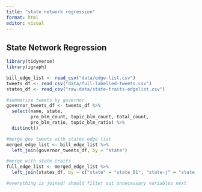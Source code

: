 ```yaml
---
title: "state network regression"
format: html
editor: visual
---
```


## State Network Regression

```r
library(tidyverse)
library(igraph)

bill_edge_list <- read_csv("data/edge-list.csv")
tweets_df <- read_csv("data/full-labelled-tweets.csv")
states_df <- read_csv("raw-data/state-traits-edgelist.csv")
```

```r
#summarize tweets by governor
governor_tweets_df <- tweets_df %>% 
  select(name, state, 
         pro_blm_count, topic_blm_count, total_count, 
         pro_blm_ratio, topic_blm_ratio) %>% 
  distinct()

#merge gov tweets with states edge list 
merged_edge_list <- bill_edge_list %>% 
  left_join(governor_tweets_df, by = "state") 

#merge with state traits
full_edge_list <- merged_edge_list %>% 
  left_join(states_df, by = c("state" = "state_01", "state-j" = "state_02"))

#everything is joined! should filter out unnecessary variables next
```
